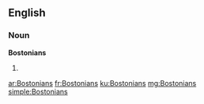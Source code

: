 ==English==

===Noun===
'''Bostonians'''

# {{plural of|Bostonian}}

[[ar:Bostonians]]
[[fr:Bostonians]]
[[ku:Bostonians]]
[[mg:Bostonians]]
[[simple:Bostonians]]